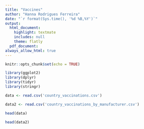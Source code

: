 ```yaml
---
title: "Vaccines"
author: "Hanna Rodrigues Ferreira"
date: "`r format(Sys.time(), '%d %B,%Y')`"
output:
  html_document:
    highlight: textmate
    includes: null
    theme: flatly
  pdf_document:
always_allow_html: true
---
```


```r

knitr::opts_chunk$set(echo = TRUE)

library(ggplot2) 
library(dplyr) 
library(tidyr) 
library(stringr) 

```

```r

data <- read.csv('country_vaccinations.csv')

data2 <- read.csv('country_vaccinations_by_manufacturer.csv')

```

```r

head(data)

```

```r

head(data2)

```



```r



```



```r



```



```r



```



```r



```



```r



```
